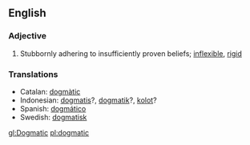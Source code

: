 ==English==
===Adjective===
#Stubbornly adhering to insufficiently proven beliefs; [[inflexible]], [[rigid]]

=== Translations ===
*Catalan: [[dogmàtic]]
*Indonesian: [[dogmatis]]?, [[dogmatik]]?, [[kolot]]?
*Spanish: [[dogmático]]
*Swedish: [[dogmatisk]]
[[gl:Dogmatic]]
[[pl:dogmatic]]